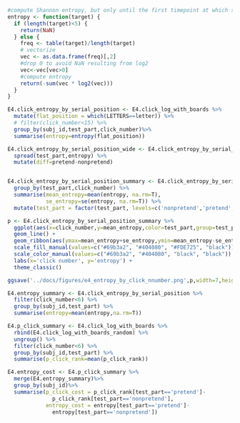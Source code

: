 
```r

#compute Shannon entropy, but only until the first timepoint at which some gamed ended
entropy <- function(target) {
  if (length(target)<5) {
    return(NaN)
  } else {
    freq <- table(target)/length(target)
    # vectorize
    vec <- as.data.frame(freq)[,2]
    #drop 0 to avoid NaN resulting from log2
    vec<-vec[vec>0]
    #compute entropy
    return(-sum(vec * log2(vec)))
  }
}

E4.click_entropy_by_serial_position <- E4.click_log_with_boards %>%
  mutate(flat_position = which(LETTERS==letter)) %>%
  # filter(click_number<15) %>%
  group_by(subj_id,test_part,click_number)%>%
  summarise(entropy=entropy(flat_position))

E4.click_entropy_by_serial_position_wide <- E4.click_entropy_by_serial_position %>%
  spread(test_part,entropy) %>% 
  mutate(diff=pretend-nonpretend)


E4.click_entropy_by_serial_position_summary <- E4.click_entropy_by_serial_position %>%
  group_by(test_part,click_number) %>%
  summarise(mean_entropy=mean(entropy, na.rm=T),
            se_entropy=se(entropy, na.rm=T)) %>%
  mutate(test_part = factor(test_part, levels=c('nonpretend','pretend','random','optimal')));

p <- E4.click_entropy_by_serial_position_summary %>%
  ggplot(aes(x=click_number,y=mean_entropy,color=test_part,group=test_part)) +
  geom_line() +
  geom_ribbon(aes(ymax=mean_entropy+se_entropy,ymin=mean_entropy-se_entropy, fill=test_part),alpha=0.5) +
  scale_fill_manual(values=c("#69b3a2", "#404080", "#FDE725", "black")) +
  scale_color_manual(values=c("#69b3a2", "#404080", "black", "black")) +
  labs(x='click number', y='entropy') +
  theme_classic()

ggsave('../docs/figures/e4_entropy_by_click_nnumber.png',p,width=7,height=5,dpi=300)


```

```r

E4.entropy_summary <- E4.click_entropy_by_serial_position %>%
  filter(click_number<6) %>%
  group_by(subj_id,test_part) %>%
  summarise(entropy=mean(entropy,na.rm=T))

E4.p_click_summary <- E4.click_log_with_boards %>%
  rbind(E4.click_log_with_boards_random) %>%
  ungroup() %>%
  filter(click_number<6) %>%
  group_by(subj_id,test_part) %>%
  summarise(p_click_rank=mean(p_click_rank))

E4.entropy_cost <- E4.p_click_summary %>%
  merge(E4.entropy_summary)%>%
  group_by(subj_id)%>%
  summarise(p_click_cost = p_click_rank[test_part=='pretend']-
              p_click_rank[test_part=='nonpretend'],
            entropy_cost = entropy[test_part=='pretend']-
              entropy[test_part=='nonpretend'])

```